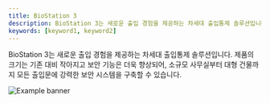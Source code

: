 ```yaml
---
title: BioStation 3
description: BioStation 3는 새로운 출입 경험을 제공하는 차세대 출입통제 솔루션입니다. 제품의 크기는 기존 대비 작아지고 보안 기능은 더욱 향상되어, 소규모 사무실부터 대형 건물까지 모든 출입문에 강력한 보안 시스템을 구축할 수 있습니다.
keywords: [keyword1, keyword2]
---
```


BioStation 3는 새로운 출입 경험을 제공하는 차세대 출입통제 솔루션입니다. 제품의 크기는 기존 대비 작아지고 보안 기능은 더욱 향상되어, 소규모 사무실부터 대형 건물까지 모든 출입문에 강력한 보안 시스템을 구축할 수 있습니다.

![Example banner](/img/device/biostation3-main.png)

<Overview />